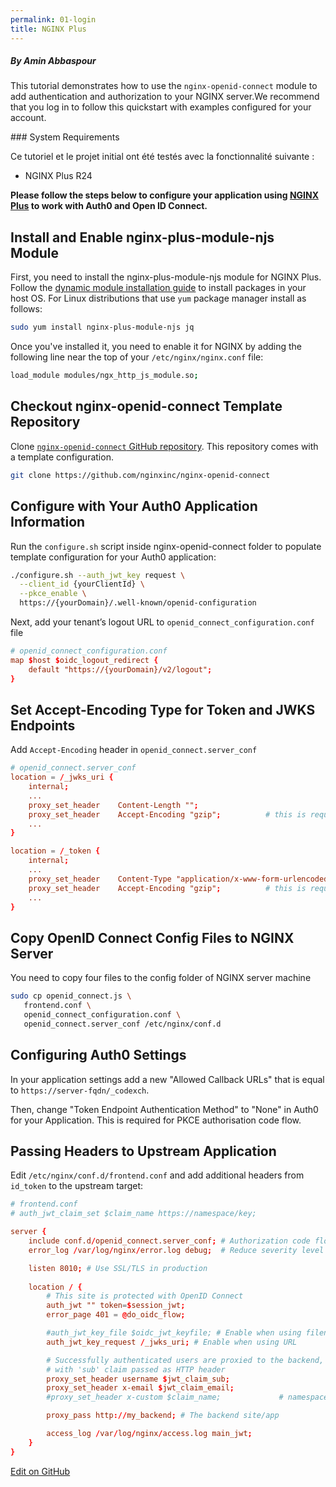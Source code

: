 ```yaml
---
permalink: 01-login
title: NGINX Plus
---
```


##### By Amin Abbaspour

This tutorial demonstrates how to use the `nginx-openid-connect` module to add authentication and authorization to your NGINX server.We recommend that you log in to follow this quickstart with examples configured for your account.

<Note>
### System Requirements

Ce tutoriel et le projet initial ont été testés avec la fonctionnalité suivante :

* NGINX Plus R24
</Note>

**Please follow the steps below to configure your application using [**NGINX Plus**](https://www.nginx.com/products/nginx/) to work with Auth0 and Open ID Connect.**

## Install and Enable nginx-plus-module-njs Module

First, you need to install the nginx-plus-module-njs module for NGINX Plus. Follow the [dynamic module installation guide](https://docs.nginx.com/nginx/admin-guide/dynamic-modules/nginscript) to install packages in your host OS.
For Linux distributions that use `yum` package manager install as follows:

```bash lines
sudo yum install nginx-plus-module-njs jq
```






Once you've installed it, you need to enable it for NGINX by adding the following line near the top of your `/etc/nginx/nginx.conf` file:

```bash lines
load_module modules/ngx_http_js_module.so;
```






## Checkout nginx-openid-connect Template Repository

Clone [`nginx-openid-connect` GitHub repository](https://github.com/nginxinc/nginx-openid-connect). This repository comes with a template configuration.

```bash lines
git clone https://github.com/nginxinc/nginx-openid-connect
```






## Configure with Your Auth0 Application Information

Run the `configure.sh` script inside nginx-openid-connect folder to populate template configuration for your Auth0 application:

```bash lines
./configure.sh --auth_jwt_key request \
  --client_id {yourClientId} \
  --pkce_enable \
  https://{yourDomain}/.well-known/openid-configuration
```






Next, add your tenant’s logout URL to `openid_connect_configuration.conf` file

```conf lines
# openid_connect_configuration.conf
map $host $oidc_logout_redirect {
    default "https://{yourDomain}/v2/logout";
}
```






## Set Accept-Encoding Type for Token and JWKS Endpoints

Add `Accept-Encoding` header in `openid_connect.server_conf`

```conf lines
# openid_connect.server_conf
location = /_jwks_uri {
    internal;
    ...
    proxy_set_header    Content-Length "";           
    proxy_set_header    Accept-Encoding "gzip";          # this is required
    ...
}

location = /_token {
    internal;
    ...
    proxy_set_header    Content-Type "application/x-www-form-urlencoded";
    proxy_set_header    Accept-Encoding "gzip";          # this is required
    ...
}
```






## Copy OpenID Connect Config Files to NGINX Server

You need to copy four files to the config folder of NGINX server machine

```sh lines
sudo cp openid_connect.js \ 
   frontend.conf \
   openid_connect_configuration.conf \
   openid_connect.server_conf /etc/nginx/conf.d
```






## Configuring Auth0 Settings

In your application settings add a new "Allowed Callback URLs" that is equal to `https://server-fqdn/_codexch`.

Then, change "Token Endpoint Authentication Method" to "None" in Auth0 for your Application. This is required for PKCE authorisation code flow.

## Passing Headers to Upstream Application

Edit `/etc/nginx/conf.d/frontend.conf` and add additional headers from `id_token` to the upstream target:

```conf lines
# frontend.conf
# auth_jwt_claim_set $claim_name https://namespace/key;

server {
    include conf.d/openid_connect.server_conf; # Authorization code flow and Relying Party processing
    error_log /var/log/nginx/error.log debug;  # Reduce severity level as required

    listen 8010; # Use SSL/TLS in production
    
    location / {
        # This site is protected with OpenID Connect
        auth_jwt "" token=$session_jwt;
        error_page 401 = @do_oidc_flow;

        #auth_jwt_key_file $oidc_jwt_keyfile; # Enable when using filename
        auth_jwt_key_request /_jwks_uri; # Enable when using URL

        # Successfully authenticated users are proxied to the backend,
        # with 'sub' claim passed as HTTP header
        proxy_set_header username $jwt_claim_sub;
        proxy_set_header x-email $jwt_claim_email;
        #proxy_set_header x-custom $claim_name;             # namespaced claim

        proxy_pass http://my_backend; # The backend site/app

        access_log /var/log/nginx/access.log main_jwt;
    }
}
```







[Edit on GitHub](https://github.com/auth0/docs/edit/master/articles/quickstart/webapp/nginx-plus/01-login.md)